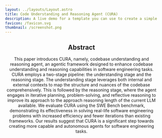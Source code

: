 ```yaml
---
layout: ../layouts/Layout.astro
title: Code Understanding and Reasoning Agent (CURA)
description: A live demo for a template you can use to create a simple project page for your research paper. It's made with the Astro web framework and styled with Tailwind CSS. You write the content in MDX, which enables markdown formatting like bold and italics as well as custom components like small caps.
favicon: /favicon.svg
thumbnail: /screenshot.png
---
```







<Header
  title={frontmatter.title}
  authors={[
    {
      name: "Hao-Yuan Chen (Mark Chen)",
      url: "mailto:mark@mindifyai.dev",
      institution: "Mindify AI Inc.",
      notes: ["*", "†"],
    },
    {
      name: "Author Two",
      institution: "Institution Two",
      notes: ["*", "†"],
    },
    {
      name: "Author Three",
      institution: "Institution Three",
      notes: ["†"],
    },
    {
      name: "Author Four",
      institution: "Institution Four",
    },
  ]}
  conference="2025 Interational Conference on Learning Representations (ICLR)"
  notes={[
    {
      symbol: "*",
      text: "author note one",
    },
    {
      symbol: "†",
      text: "author note two",
    },
  ]}
  links={[
    {
      name: "Paper",
      url: "",
      icon: "fa-solid:file-pdf",
    },
    {
      name: "Code",
      url: "https://github.com/RomanHauksson/academic-project-astro-template",
      icon: "mdi:github",
    },
    {
      name: "arXiv",
      url: "",
      icon: "academicons:arxiv",
    },
  ]}
/>

## Abstract

This paper introduces CURA, namely, codebase understanding and reasoning agent, an agentic framework designed to enhance codebase understanding and reasoning capabilities in software engineering tasks. CURA employs a two-stage pipeline: the understanding stage and the reasoning stage. The understanding stage leverages both internal and external contexts to map the structure and nuances of the codebase comprehensively. This is followed by the reasoning stage, where the agent engages in iterative planning, problem-solving, and reflective reasoning to improve its approach to the approach reasoning length of the current LLM available. We evaluate CURA using the SWE Bench benchmark, demonstrating its effectiveness in solving real-life software engineering problems with increased efficiency and fewer iterations than existing frameworks. Our results suggest that CURA is a significant step towards creating more capable and autonomous agents for software engineering tasks.
